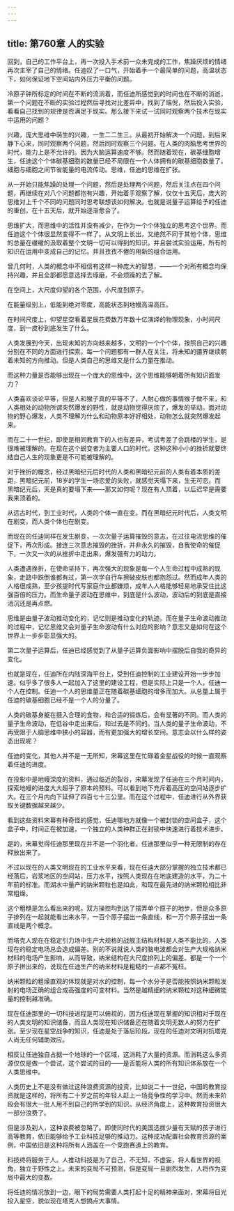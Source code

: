 ```yaml
---
---
---
```

title: 第760章 人的实验
---



回到，自己的工作平台上，再一次投入手术前一众未完成的工作，焦躁厌烦的情绪再次主宰了自己的情绪。任迪叹了一口气，开始着手一个最简单的问题，高温状态下，如何保证地下空间站内外压力平衡的问题。

冷原子钟所标定的时间在不断的流淌着，而任迪所感觉到的时间也在不断的消逝，第一个问题在不断的实验过程然后寻找对比差异中，找到了端倪，然后投入实验，看看自己找到的规律是否满足于现实。那么接下来试一试同时观察两个技术在现实中运用的问题？

兴趣，庞大思维中萌生的兴趣，一生二二生三。从最初开始解决一个问题，到后来静下心来，同时观察两个问题，然后同时观察三个问题。在人类的肉脑思考世界的时代，能力上是不允许的。因为大脑运算速度不够。然而随着现在，碳基细胞增生，任迪这个个体碳基细胞的数量已经不局限在一个人体拥有的碳基细胞数量了。细胞与细胞之间节省能量的电流传动。思维，任迪的思维在扩张。

从一开始只能焦躁的处理一个问题，然后是处理两个问题，然后关注点在四个问题，再继续在对八个问题都抱有兴趣，开始着手观察了解，仅仅十五天后，庞大的思维对上千个不同的问题同时思考联想该如何解决。也就是说量子运算给予的任迪的重创，在十五天后，就开始逐渐愈合了。

思维扩大，而思维中的活性并没有减少，在作为一个个体独立的思考这个世界。而任迪这个个体很显然变得不一样了。从文明上长出，又绝然不同于其他个体，思维的总量在缓缓的汲取着整个文明一切可以得到的知识。并且尝试实验运用，所有的知识在运用中变成自己的记忆。并且孜孜不倦的用新的组合运用。

曾几何时，人类的概念中不相信有这样一种庞大的智慧，——一个对所有概念均保持兴趣，并且全部都愿意选择去琢磨，不会烦躁的去了解。

在空间上，大尺度仰望的各个范围，小尺度到原子。

在能量级别上，低能到绝对零度，高能状态到地幔高温高压。

在时间尺度上，仰望星空看着星辰花费数万年数十亿演绎的物理现象，小时间尺度，到一皮秒到底发生了什么。

人类发展到今天，出现未知的方向越来越多，文明的一个个个体，按照自己的兴趣分别在不同的方面进行探索。每一个问题都有一群人在关注，将未知的疆界继续朝着未知的方向推动。但是人类自己的思维又是什么力量在推动。

而这种力量是否能够出现在一个庞大的思维中，这个思维能够朝着所有知识面发力？

人类喜欢谈论平等，但是人和猴子真的平等不了，人耐心做的事情猴子做不来，和人类相处的动物所谓突然爆发的野性，就是动物觉得厌烦了，爆发的举动。面对动物的野心爆发，人类不理解为什么和动物原本好好相处，动物怎么就突然爆发起来。

而在二十一世纪，即使是相同教育下的人也有差异，考试考差了会跳楼的学生，是很难被理解的。在现在这个蜕变者为主要人口的时代，这种这种小小的挫折就要终结自己人生的现象更是不可能被理解的。

对于挫折的概念，经过黑暗纪元后时代的人类和黑暗纪元前的人类有着本质的差距，黑暗纪元前，18岁的学生一场恋爱的失败，就感觉天塌下来，生无可恋。而黑暗纪元后，天是真的要塌下来——那又如何呢？现在有人顶着，以后迟早是需要我来顶着的。

从远古时代，到工业时代，人类的个体一直在变。而在黑暗纪元时代后，人类文明在剧变，而人类个体也在剧变。

而现在的任迪同样在发生剧变，一次次量子运算摧毁的意志，在过往电流思维的催促下，再次形成。接连三次意志摧毁的挫折，并非永久的摧毁，自我使命的催促下，一次又一次的从挫折中走出来，爆发强有力的动力。

人类遭遇挫折，在使命坚持下，再次强大的现象是每一个人生命过程中成熟的现象，走路中跌倒谁都有过，第一次学自行车擦破皮肤也都抱怨过。然而成年人类的人格很成熟，至少孩提时代写家庭作业都嫌烦，成年人人格能够轻易地承受住比这强百倍的压力。而生命量子波动在思维中，到底是什么波动，波动后的到底是直接消沉还是再点燃。

思维是由量子波动推动变化的，记忆则是推动变化的轨迹。而在量子生命波动推动的过程中，记忆思维又会对量子生命波动有什么对应的影响？意志又是如何在这个世界上一步步彰显强大的。

第二次量子运算后，任迪已经感觉到了从量子运算负面影响中摆脱后自我的奇异的变化。

也就是现在，任迪所在内陆深海平台上，受到任迪控制的工业建设开始一步步加速。似乎多了很多人一起加入了这里的建设工程，但是实际上只是一个人，任迪一个人在控制。任迪一个人的思维量正在随着碳基细胞的增多而加大。从总量上属于任迪的碳基细胞已经不是一个人的分量了。

人类的碳基身躯在摄入合理的食物，和合适的锻炼后，会有显著的不同。而人类的量子生命波动，在低谷中走出来后，和过去是不同的。当人类的量子生命波动，不再受限于人脑思维中狭小的容器，而有更加强大的增长空间。意志会以什么样的姿态出现呢？

任迪的变化，其他人并不是一无所知，宋幕这里在忙碌着金星战役的时候一直观察着任迪的进度。

在投影中是地幔深度的资料，通过临近的裂谷，宋幕发现了任迪在三个月时间内，探索地幔的进度大大超乎了原本的预料。可以看到地下充斥着高压的空间站逐步扩大。在三个月内向下延伸了四百七十三公里。而在这个过程中，任迪进行从外界获取关键数据越来越少。

看到这些资料宋幕有种奇怪的感觉，任迪哪地方就像一个被封锁的空间盒子，这个盒子中，时间正在被加速，一个独立的人类种群正在封锁中快速进行着技术进步。

是的，宋幕觉得任迪那里现在并不是一个羽化者。任迪那里似乎一种无限制的存在释放出来了。

不过以现在的人类文明现在的工业水平来看，现在任迪大部分掌握的独立技术都已经落后，岩浆地区的空间站，压力水平，按照人类现在在地底建造的水平，为二十年前的标准。而湖水中量产的纳米颗粒也是如此，和现在最先进的纳米颗粒相比非常粗燥。

这个粗糙是怎么看出来的呢。双方操控均到达了摆弄单个原子的地步，但是众多原子排列在一起就能看出来水平，一百个原子摆出一条直线，和一万个原子摆出一条直线是两个概念。

而塔克人现在在稳定引力场中生产大规格的战舰主结构材料是人类不能比的，人类现在的稳定电场总会造成偏差。别的不说就说人类的脑电波都会对生产大规格纳米材料的电场产生影响，从而导致，纳米结构在大尺度排列上的偏差。都是一个一个原子拼出来的，说现在任迪生产的纳米材料是粗糙的一点都不冤枉。

纳米颗粒的粗燥直观的体现就是对水的控制，每一个水分子是否能按照纳米颗粒发射的电场正确的组合成高强度的可变材料。当然是越精细的纳米颗粒对这种细微能量的控制越准确。

现在任迪那里的一切科技进程是可以俯视的，因为任迪现在掌握的知识相对于现在的人类文明的知识储备，而且人类现在知识储备还在随着文明无数人的努力在扩张。至少现在星空战争的知识，任迪是处于落后阶段。现在的任迪对文明对抗塔克人尚无任何辅助效应。

相反让任迪独自占据一个地球的一个区域，这消耗了大量的资源。而消耗这么多资源仅仅是做一个尝试，这个尝试的目的——是否能将人类的所有知识体系放在一个人类思维中。

人类历史上不是没有做过这种浪费资源的投资，比如说二十一世纪，中国的教育投资就是这样的，将所有二十岁之前的年轻人赶上一场竞争性的学习中。然而未来阶段会有很大一批人用不到自己的所学到的知识。从经济角度上，这种教育投资很大一部分浪费了。

但是涉及到人，这种浪费被忽略了。即使同时代的美国选拔少量有天赋的孩子进行高等教育，依旧能够给予工业科技足够的推动力。这种成功配置社会教育资源的案例，中国依旧是这种将所有人涵盖在一个竞跑赛道上的教育。

科技终将服务于人。人推动科技是为了自己，不无知，不虚妄，将人看世界的视角，独立于野性之上。未来的变局不可预测，但是变局一旦剧烈发生，人将作为变局中最大的变数。

将任迪的情况放到一边，眼下的局势需要人类打起十足的精神来面对，宋幕将目光投入星空，貌似现在塔克人想搞点大事情。